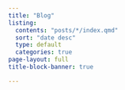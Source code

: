 ```yaml
---
title: "Blog"
listing:
  contents: "posts/*/index.qmd"
  sort: "date desc"
  type: default
  categories: true
page-layout: full
title-block-banner: true

---
```



